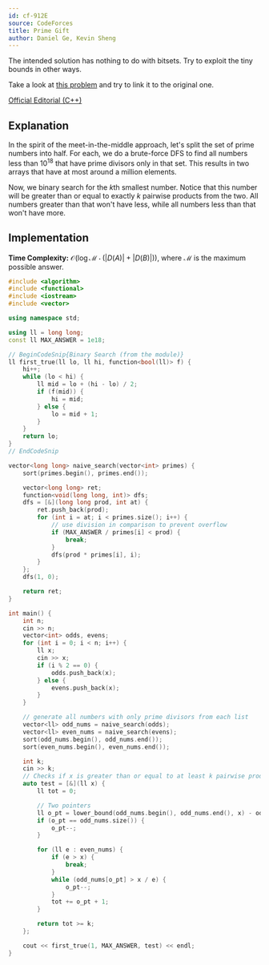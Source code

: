 ```yaml
---
id: cf-912E
source: CodeForces
title: Prime Gift
author: Daniel Ge, Kevin Sheng
---
```


<Spoiler title="Hint 1">

The intended solution has nothing to do with bitsets.
Try to exploit the tiny bounds in other ways.

</Spoiler>

<Spoiler title="Hint 2">

Take a look at [this problem](https://leetcode.com/problems/kth-smallest-product-of-two-sorted-arrays/)
and try to link it to the original one.

</Spoiler>

<Spoiler title="Solution">

[Official Editorial (C++)](https://codeforces.com/blog/entry/56920)

## Explanation

In the spirit of the meet-in-the-middle approach, let's split the set of
prime numbers into half.
For each, we do a brute-force DFS to find all numbers less than $10^18$
that have prime divisors only in that set.
This results in two arrays that have at most around a million elements.

Now, we binary search for the $k$th smallest number.
Notice that this number will be greater than or equal to
exactly $k$ pairwise products from the two.
All numbers greater than that won't have less, while all numbers
less than that won't have more.

## Implementation

**Time Complexity:** $\mathcal{O}(\log \mathcal{M} \cdot (|D(A)| + |D(B)|))$,
where $\mathcal{M}$ is the maximum possible answer.

<LanguageSection>
<CPPSection>

```cpp
#include <algorithm>
#include <functional>
#include <iostream>
#include <vector>

using namespace std;

using ll = long long;
const ll MAX_ANSWER = 1e18;

// BeginCodeSnip{Binary Search (from the module)}
ll first_true(ll lo, ll hi, function<bool(ll)> f) {
	hi++;
	while (lo < hi) {
		ll mid = lo + (hi - lo) / 2;
		if (f(mid)) {
			hi = mid;
		} else {
			lo = mid + 1;
		}
	}
	return lo;
}
// EndCodeSnip

vector<long long> naive_search(vector<int> primes) {
	sort(primes.begin(), primes.end());

	vector<long long> ret;
	function<void(long long, int)> dfs;
	dfs = [&](long long prod, int at) {
		ret.push_back(prod);
		for (int i = at; i < primes.size(); i++) {
			// use division in comparison to prevent overflow
			if (MAX_ANSWER / primes[i] < prod) {
				break;
			}
			dfs(prod * primes[i], i);
		}
	};
	dfs(1, 0);

	return ret;
}

int main() {
	int n;
	cin >> n;
	vector<int> odds, evens;
	for (int i = 0; i < n; i++) {
		ll x;
		cin >> x;
		if (i % 2 == 0) {
			odds.push_back(x);
		} else {
			evens.push_back(x);
		}
	}

	// generate all numbers with only prime divisors from each list
	vector<ll> odd_nums = naive_search(odds);
	vector<ll> even_nums = naive_search(evens);
	sort(odd_nums.begin(), odd_nums.end());
	sort(even_nums.begin(), even_nums.end());

	int k;
	cin >> k;
	// Checks if x is greater than or equal to at least k pairwise products
	auto test = [&](ll x) {
		ll tot = 0;

		// Two pointers
		ll o_pt = lower_bound(odd_nums.begin(), odd_nums.end(), x) - odd_nums.begin();
		if (o_pt == odd_nums.size()) {
			o_pt--;
		}

		for (ll e : even_nums) {
			if (e > x) {
				break;
			}
			while (odd_nums[o_pt] > x / e) {
				o_pt--;
			}
			tot += o_pt + 1;
		}

		return tot >= k;
	};

	cout << first_true(1, MAX_ANSWER, test) << endl;
}
```

</CPPSection>
</LanguageSection>

</Spoiler>
